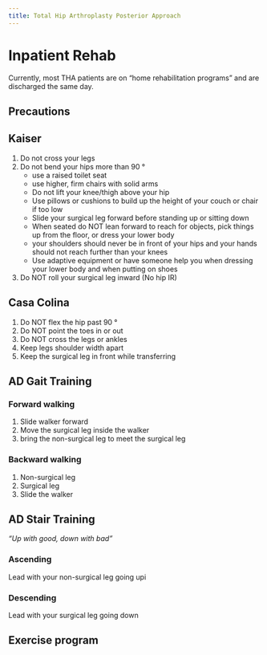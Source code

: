 ```yaml
---
title: Total Hip Arthroplasty Posterior Approach
---
```





# Inpatient Rehab

Currently, most THA patients are on "home rehabilitation programs" and are discharged the same day.

## Precautions

::: {.panel-tabset}

## Kaiser

1. Do not cross your legs
1. Do not bend your hips more than 90 &deg;
    - use a raised toilet seat
    - use higher, firm chairs with solid arms
    - Do not lift your knee/thigh above your hip
    - Use pillows or cushions to build up the height of your couch or chair if too low
    - Slide your surgical leg forward before standing up or sitting down
    - When seated do NOT lean forward to reach for objects, pick things up from the floor, or dress your lower body
    - your shoulders should never be in front of your hips and your hands should not reach further than your knees
    - Use adaptive equipment or have someone help you when dressing your lower body and when putting on shoes
1. Do NOT roll your surgical leg inward (No hip IR)

## Casa Colina

1. Do NOT flex the hip past 90 &deg;
1. Do NOT point the toes in or out
1. Do NOT cross the legs or ankles
1. Keep legs shoulder width apart
1. Keep the surgical leg in front while transferring

:::

## AD Gait Training


:::{layout-ncol="2"}
### Forward walking

1. Slide walker forward
1. Move the surgical leg inside the walker
1. bring the non-surgical leg to meet the surgical leg


### Backward walking

1. Non-surgical leg
1. Surgical leg
1. Slide the walker

:::

## AD Stair Training

*"Up with good, down with bad"*

:::{layout-ncol="2"}
### Ascending

Lead with your non-surgical leg going upi

### Descending

Lead with your surgical leg going down


:::

## Exercise program
